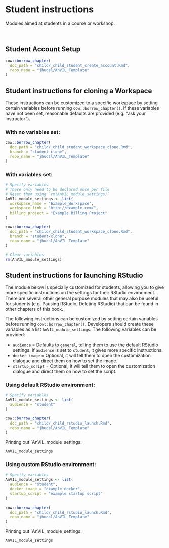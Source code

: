 # Student instructions

Modules aimed at students in a course or workshop.
 
<br>
 
## Student Account Setup
 
:::: {.borrowed_chunk}
```r
cow::borrow_chapter(
  doc_path = "child/_child_student_create_account.Rmd",
  repo_name = "jhudsl/AnVIL_Template"
)
```
::::

## Student instructions for cloning a Workspace

These instructions can be customized to a specific workspace by setting certain variables before running `cow::borrow_chapter()`.  If these variables have not been set, reasonable defaults are provided (e.g. "ask your instructor").

### With no variables set:

:::: {.borrowed_chunk}
```r
cow::borrow_chapter(
  doc_path = "child/_child_student_workspace_clone.Rmd",
  branch = "student-clone",
  repo_name = "jhudsl/AnVIL_Template"
)
```
::::

### With variables set:

:::: {.borrowed_chunk}
```r
# Specify variables
# These only need to be declared once per file
# Reset them using `rm(AnVIL_module_settings)`
AnVIL_module_settings <- list(
  workspace_name = "Example_Workspace",
  workspace_link = "http://example.com/",
  billing_project = "Example Billing Project"
)

cow::borrow_chapter(
  doc_path = "child/_child_student_workspace_clone.Rmd",
  branch = "student-clone",
  repo_name = "jhudsl/AnVIL_Template"
)

# Clear variables
rm(AnVIL_module_settings)
```
::::

## Student instructions for launching RStudio

The module below is specially customized for students, allowing you to give more specific instructions on the settings for their RStudio environment.  There are several other general purpose modules that may also be useful for students (e.g. Pausing RStudio, Deleting RStudio) that can be found in other chapters of this book.

The following instructions can be customized by setting certain variables before running `cow::borrow_chapter()`. Developers should create these variables as a list `AnVIL_module_settings`. The following variables can be provided:

- `audience` = Defaults to `general`, telling them to use the default RStudio settings. If `audience` is set to `student`, it gives more specific instructions.
- `docker_image` = Optional, it will tell them to open the customization dialogue and direct them on how to set the image.
- `startup_script` =  Optional, it will tell them to open the customization dialogue and direct them on how to set the script.

### Using default RStudio environment:

:::: {.borrowed_chunk}
```r
# Specify variables
AnVIL_module_settings <- list(
  audience = "student"
)

cow::borrow_chapter(
  doc_path = "child/_child_rstudio_launch.Rmd",
  repo_name = "jhudsl/AnVIL_Template"
)

```
::::

Printing out `AnVIL_module_settings:

```r
AnVIL_module_settings
```

### Using custom RStudio environment:

:::: {.borrowed_chunk}
```r
# Specify variables
AnVIL_module_settings <- list(
  audience = "student",
  docker_image = "example docker",
  startup_script = "example startup script"
)

cow::borrow_chapter(
  doc_path = "child/_child_rstudio_launch.Rmd",
  repo_name = "jhudsl/AnVIL_Template"
)

```
::::

Printing out `AnVIL_module_settings:

```r
AnVIL_module_settings
```
